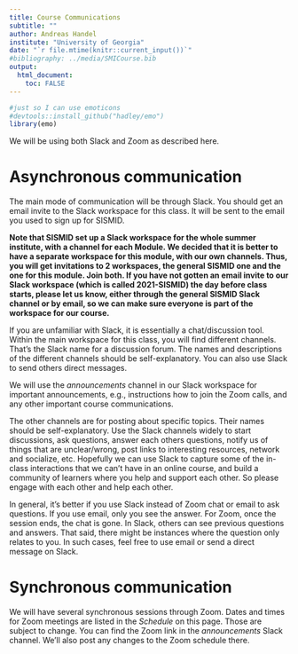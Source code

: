 ```yaml
---
title: Course Communications
subtitle: ""
author: Andreas Handel
institute: "University of Georgia"
date: "`r file.mtime(knitr::current_input())`"
#bibliography: ../media/SMICourse.bib
output: 
  html_document:
    toc: FALSE
---
```




```r
#just so I can use emoticons
#devtools::install_github("hadley/emo")
library(emo)
```

We will be using both Slack and Zoom as described here.


# Asynchronous communication

The main mode of communication will be through Slack. You should get an email invite to the Slack workspace for this class. It will be sent to the email you used to sign up for SISMID.

**Note that SISMID set up a Slack workspace for the whole summer institute, with a channel for each Module. We decided that it is better to have a separate workspace for this module, with our own channels. Thus, you will get invitations to 2 workspaces, the general SISMID one and the one for this module. Join both. If you have not gotten an email invite to our Slack workspace (which is called 2021-SISMID) the day before class starts, please let us know, either through the general SISMID Slack channel or by email, so we can make sure everyone is part of the workspace for our course.**

If you are unfamiliar with Slack, it is essentially a chat/discussion tool. Within the main workspace for this class, you will find different channels. That's the Slack name for a discussion forum. The names and descriptions of the different channels should be self-explanatory. You can also use Slack to send others direct messages.  

We will use the _announcements_ channel in our Slack workspace for important announcements, e.g., instructions how to join the Zoom calls, and any other important course communications. 

The other channels are for posting about specific topics. Their names should be self-explanatory. Use the Slack channels widely to start discussions, ask questions, answer each others questions, notify us of things that are unclear/wrong, post links to interesting resources, network and socialize, etc. Hopefully we can use Slack to capture some of the in-class interactions that we can't have in an online course, and build a community of learners where you help and support each other. So please engage with each other and help each other. 

In general, it's better if you use Slack instead of Zoom chat or email to ask questions. If you use email, only you see the answer. For Zoom, once the session ends, the chat is gone. In Slack, others can see previous questions and answers. That said, there might be instances where the question only relates to you. In such cases, feel free to use email or send a direct message on Slack. 


# Synchronous communication

We will have several synchronous sessions through Zoom. Dates and times for Zoom meetings are listed in the _Schedule_ on this page. Those are subject to change. You can find the Zoom link in the _announcements_  Slack channel. We'll also post any changes to the Zoom schedule there. 


